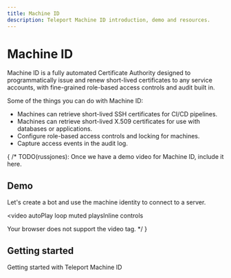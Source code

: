 ```yaml
---
title: Machine ID
description: Teleport Machine ID introduction, demo and resources.
---
```


# Machine ID

Machine ID is a fully automated Certificate Authority designed to
programmatically issue and renew short-lived certificates to any service
accounts, with fine-grained role-based access controls and audit built in.

Some of the things you can do with Machine ID:

* Machines can retrieve short-lived SSH certificates for CI/CD pipelines.
* Machines can retrieve short-lived X.509 certificates for use with databases or applications.
* Configure role-based access controls and locking for machines.
* Capture access events in the audit log.

{
/*
TODO(russjones): Once we have a demo video for Machine ID, include it here.

## Demo

Let's create a bot and use the machine identity to connect to a server.

<video
  autoPlay
  loop
  muted
  playsInline
  controls
>
  <source
    src="https://goteleport.com/teleport/videos/database-access-preview/dbaccessdemo.mp4"
    type="video/mp4"
  />

  <source
    src="https://goteleport.com/teleport/videos/database-access-preview/dbaccessdemo.webm"
    type="video/webm"
  />

  Your browser does not support the video tag.
</video>
*/
}

## Getting started

<TileSet>
  <Tile icon="magic-wand" title="Getting started" href="./getting-started.mdx">
    Getting started with Teleport Machine ID
  </Tile>
</TileSet>
